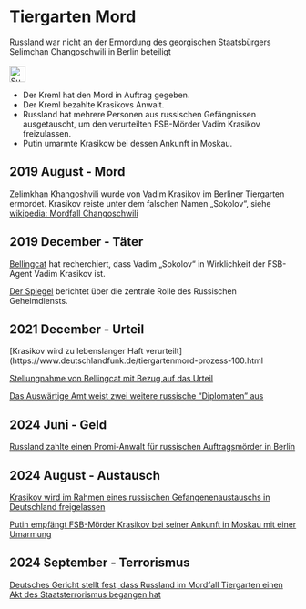 # Tiergarten Mord {#sec-denial-zoomurder}

::: {.callout-caution title="Mythos"}
Russland war nicht an der Ermordung des georgischen Staatsbürgers Selimchan Changoschwili in Berlin beteiligt
[<br></br>![Suche nach Stichwort in EUvsDisinfo](../all_common_img/EUvsDisinfo_400x240.jpg){height=2em}](https://euvsdisinfo.eu/disinformation-cases/?text=krasikov&sort=relevance)
:::

::: {.callout-tip title="Wahrheit"}
- Der Kreml hat den Mord in Auftrag gegeben.
- Der Kreml bezahlte Krasikovs Anwalt. 
- Russland hat mehrere Personen aus russischen Gefängnissen ausgetauscht, um den verurteilten FSB-Mörder Vadim Krasikov freizulassen.
- Putin umarmte Krasikow bei dessen Ankunft in Moskau.
:::


## 2019 August - Mord

Zelimkhan Khangoshvili wurde von Vadim Krasikov im Berliner Tiergarten ermordet. Krasikov reiste unter dem falschen Namen „Sokolov“, siehe 
[wikipedia: Mordfall Changoschwili](https://de.wikipedia.org/wiki/Mordfall_Selimchan_Changoschwili)


## 2019 December - Täter

[Bellingcat](https://www.bellingcat.com/news/uk-and-europe/2019/12/03/identifying-the-berlin-bicycle-assassin-part-1-from-moscow-to-berlin/) hat recherchiert, dass Vadim „Sokolov“ in Wirklichkeit der FSB-Agent Vadim Krasikov ist.

[Der Spiegel](https://www.spiegel.de/politik/deutschland/russischer-geheimdienst-spielte-offenbar-zentrale-rolle-bei-erschiessung-a-9d54908f-8b04-46e8-bf21-261a0874f3e3) berichtet über die zentrale Rolle des Russischen Geheimdiensts.


## 2021 December - Urteil 

[Krasikov wird zu lebenslanger Haft verurteilt](https://www.deutschlandfunk.de/tiergartenmord-prozess-100.html

[Stellungnahme von Bellingcat mit Bezug auf das Urteil](https://www.bellingcat.com/bellingcat-statement-on-verdict-of-berlin-kammergericht-tiergarten-murder/)

[Das Auswärtige Amt weist zwei weitere russische "Diplomaten" aus](https://www.auswaertiges-amt.de/de/newsroom/baerbock-tiergartenmord-2501938)


## 2024 Juni - Geld

[Russland zahlte einen Promi-Anwalt für russischen Auftragsmörder in Berlin](https://www.derstandard.de/story/3000000222387/russland-zahlte-promi-anwalt-fuer-russischen-auftragsmoerder-in-berlin)



## 2024 August - Austausch

[Krasikov wird im Rahmen eines russischen Gefangenenaustauschs in Deutschland freigelassen](https://www.thelocal.de/20240801/vadim-krasikov-convicted-hitman-freed-from-germany-in-russian-prisoner-swap)

[Putin empfängt FSB-Mörder Krasikov bei seiner Ankunft in Moskau mit einer Umarmung](https://www.youtube.com/watch?v=adsEN7Z49iY)


## 2024 September - Terrorismus

[Deutsches Gericht stellt fest, dass Russland im Mordfall Tiergarten einen Akt des Staatsterrorismus begangen hat](https://gpil.jura.uni-bonn.de/2024/09/the-tiergarten-murder-german-court-finds-russia-committed-an-act-of-state-terrorism/)

